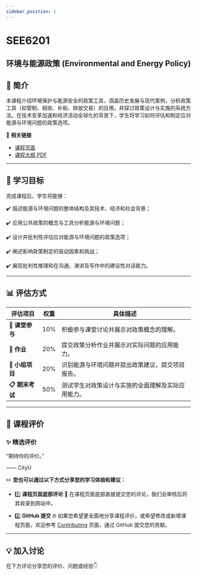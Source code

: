 ```yaml
---
sidebar_position: 1
---
```


# SEE6201
## 环境与能源政策 (Environmental and Energy Policy)

## **📘 简介**
本课程介绍环境保护与能源安全的政策工具，涵盖历史发展与现代案例，分析政策工具（如管制、税收、补贴、排放交易）的应用，并探讨政策设计与实施的系统方法。在技术变革加速和经济活动全球化的背景下，学生将学习如何评估和制定应对能源与环境问题的政策选项。

🔗 **相关链接**
- [课程页面](https://www.cityu.edu.hk/catalogue/pg/202425/course/SEE6201.htm)
- [课程大纲 PDF](https://www.cityu.edu.hk/catalogue/pg/202425/course/SEE6201.pdf)

---

## **🎯 学习目标**

完成课程后，学生将能够：

✔️ 描述能源与环境问题的整体结构及其技术、经济和社会背景；

✔️ 应用公共政策的概念与工具分析能源与环境问题；

✔️ 设计并批判性评估应对能源与环境问题的政策选项；

✔️ 阐述影响政策制定的驱动因素和挑战；

✔️ 展现批判性推理和在沟通、演讲及写作中的建设性对话能力。

---

## **📊 评估方式**

| **评估项目**            | **权重** | **具体描述**                                                                                       |
|------------------------|---------|---------------------------------------------------------------------------------------------------|
| **📂 课堂参与**         | 10%     | 积极参与课堂讨论并展示对政策概念的理解。                                                                |
| **📂 作业**            | 20%     | 提交政策分析作业并展示对实际问题的应用能力。                                                            |
| **📂 小组项目**         | 20%     | 识别能源与环境问题并提出政策建议，提交项目报告。                                                        |
| **📋 期末考试**         | 50%     | 测试学生对政策设计与实施的全面理解及实际应用能力。                                                         |

---

## **💬 课程评价**

### ✨ **精选评价**
<div className={commentStyles.commentBox}>
    <p className={commentStyles.commentText}>
        “期待你的评价。”
    </p>
    <p className={commentStyles.commentAuthor}>—— CityU</p>
</div>

✏️ **您也可以通过以下方式分享您的学习体验和建议：**

- 1️⃣ **课程页面底部评论**
💬 在课程页面底部直接提交您的评论，我们会审核后将其收录到网站中。

- 2️⃣ **GitHub 提交**
🌐 如果您希望更全面地分享课程评价，或希望修改或新增课程页面，欢迎参考 [Contributing](https://penjc.github.io/cityU-navigator/contributing) 页面，通过 GitHub 提交您的贡献。

---

## **💡 加入讨论**

在下方评论分享您的评价、问题或经验👇
<Utterances />
